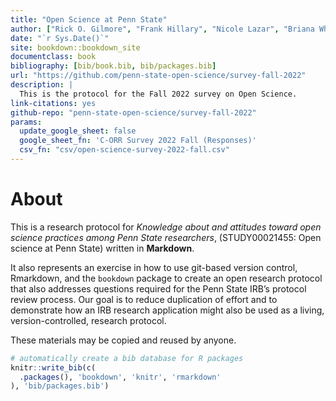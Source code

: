 ```yaml
--- 
title: "Open Science at Penn State"
author: ["Rick O. Gilmore", "Frank Hillary", "Nicole Lazar", "Briana Wham"]
date: "`r Sys.Date()`"
site: bookdown::bookdown_site
documentclass: book
bibliography: [bib/book.bib, bib/packages.bib]
url: "https://github.com/penn-state-open-science/survey-fall-2022"
description: |
  This is the protocol for the Fall 2022 survey on Open Science.
link-citations: yes
github-repo: "penn-state-open-science/survey-fall-2022"
params:
  update_google_sheet: false
  google_sheet_fn: 'C-ORR Survey 2022 Fall (Responses)'
  csv_fn: "csv/open-science-survey-2022-fall.csv"
---
```


# About {-}

This is a research protocol for *Knowledge about and attitudes toward open science practices among Penn State researchers*, (STUDY00021455: Open science at Penn State) written in **Markdown**.

It also represents an exercise in how to use git-based version control, Rmarkdown, and the `bookdown` package to create an open research protocol that also addresses questions required for the Penn State IRB's protocol review process. 
Our goal is to reduce duplication of effort and to demonstrate how an IRB research application might also be used as a living, version-controlled, research protocol.

These materials may be copied and reused by anyone.

```r
# automatically create a bib database for R packages
knitr::write_bib(c(
  .packages(), 'bookdown', 'knitr', 'rmarkdown'
), 'bib/packages.bib')
```
